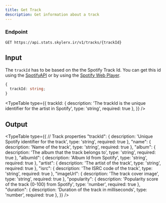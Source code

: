 ```yaml
---
title: Get Track
description: Get information about a track
---
```



### Endpoint

```
GET https://api.stats.skylerx.ir/v1/tracks/{trackId}
```


## Input

The `trackId` has to be based on the the Spotify Track Id. You can get this id using the [SpotifyAPI](https://developer.spotify.com/documentation/web-api/reference/get-track) or by using the [Spotify Web Player](https://open.spotify.com/).

```ts
{
  trackId: string;
}
```

<TypeTable
  type={{
    trackId: {
      description:
        'The trackId is the unique identifier for the artist in Spotify',
      type: 'string',
      required: true
    },
  }}
/>

## Output

<TypeTable
  type={{
    // Track properties
    "trackId": {
      description: 'Unique Spotify identifier for the track',
      type: 'string',
      required: true
    },
    "name": {
      description: 'Name of the track',
      type: 'string',
      required: true
    },
    "album": {
      description: 'The album that the track belongs to',
      type: 'string',
      required: true
    },
    "albumId": {
      description: 'Album Id from Spotify',
      type: 'string',
      required: true
    },
    "artist": {
      description: 'The artist of the track',
      type: 'string',
      required: true
    },
    "isrc": {
      description: 'The ISRC code of the track',
      type: 'string',
      required: true
    },
    "imageUrl": {
      description: 'The track cover image',
      type: 'string',
      required: true
    },
    "popularity": {
      description: 'Popularity score of the track (0-100) from Spotify',
      type: 'number',
      required: true
    },
    "duration": {
      description: 'Duration of the track in milliseconds',
      type: 'number',
      required: true
    },
  }}
/>